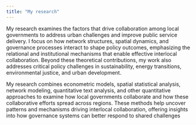 ```yaml
---
title: "My research"
---
```


My research examines the factors that drive collaboration among local governments to address urban challenges and improve public service delivery. I focus on how network structures, spatial dynamics, and governance processes interact to shape policy outcomes, emphasizing the relational and institutional mechanisms that enable effective interlocal collaboration. Beyond these theoretical contributions, my work also addresses critical policy challenges in sustainability, energy transitions, environmental justice, and urban development.

My research combines econometric models, spatial statistical analysis, network modeling, quantitative text analysis, and other quantitative approaches to examine how local governments collaborate and how these collaborative efforts spread across regions. These methods help uncover patterns and mechanisms driving interlocal collaboration, offering insights into how governance systems can better respond to shared challenges
